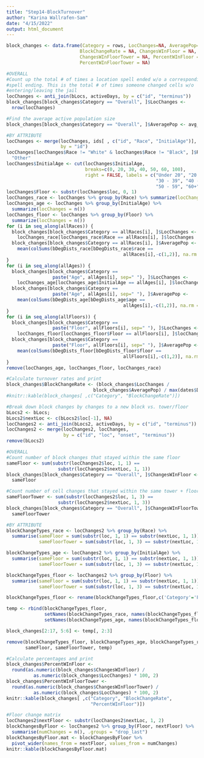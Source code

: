 ```yaml
---
title: "Step14-BlockTurnover"
author: "Karina Wallrafen-Sam"
date: "4/15/2022"
output: html_document
---
```


```r
block_changes <- data.frame(Category = rows, LocChanges=NA, AveragePop=NA, 
                           BlockChangeRate = NA, ChangesWInFloor = NA, 
                           ChangesWInFloorTower = NA, PercentWInFloor = NA, 
                           PercentWInFloorTower = NA)

#OVERALL
#Count up the total # of times a location spell ended w/o a corresponding active 
#spell ending. This is the total # of times someone changed cells w/o 
#entering/leaving the jail
locChanges <- anti_join(bLocs, activeDays, by = c("id", "terminus"))
block_changes[block_changes$Category == "Overall", ]$LocChanges <- 
  nrow(locChanges)

#Find the average active population size
block_changes[block_changes$Category == "Overall", ]$AveragePop <- avg_pop

#BY ATTRIBUTE
locChanges <- merge(locChanges, ids[ , c("id", "Race", "InitialAge")], 
                    by = "id")
locChanges[locChanges$Race != "White" & locChanges$Race != "Black", ]$Race <- 
  "Other"
locChanges$InitialAge <- cut(locChanges$InitialAge, 
                             breaks=c(0, 20, 30, 40, 50, 60, 100), 
                             right = FALSE, labels = c("Under 20", "20 - 29", 
                                                       "30 - 39", "40 - 49", 
                                                       "50 - 59", "60+"))
locChanges$Floor <- substr(locChanges$loc, 0, 1)
locChanges_race <- locChanges %>% group_by(Race) %>% summarize(locChanges = n())
locChanges_age <- locChanges %>% group_by(InitialAge) %>% 
  summarize(locChanges = n())
locChanges_floor <- locChanges %>% group_by(Floor) %>% 
  summarize(locChanges = n())
for (i in seq_along(allRaces)) {
  block_changes[block_changes$Category == allRaces[i], ]$LocChanges <- 
    locChanges_race[locChanges_race$Race == allRaces[i], ]$locChanges
  block_changes[block_changes$Category == allRaces[i], ]$AveragePop <- 
    mean(colSums(bDegDists_race[bDegDists_race$race == 
                                           allRaces[i],-c(1,2)], na.rm = TRUE))
}
for (i in seq_along(allAges)) {
  block_changes[block_changes$Category == 
                 paste("Age", allAges[i], sep=" "), ]$LocChanges <- 
    locChanges_age[locChanges_age$InitialAge == allAges[i], ]$locChanges
  block_changes[block_changes$Category == 
                 paste("Age", allAges[i], sep=" "), ]$AveragePop <- 
    mean(colSums(bDegDists_age[bDegDists_age$age == 
                                           allAges[i],-c(1,2)], na.rm = TRUE))
}
for (i in seq_along(allFloors)) {
  block_changes[block_changes$Category == 
                 paste("Floor", allFloors[i], sep=" "), ]$LocChanges <- 
    locChanges_floor[locChanges_floor$Floor == allFloors[i], ]$locChanges
  block_changes[block_changes$Category == 
                 paste("Floor", allFloors[i], sep=" "), ]$AveragePop <- 
    mean(colSums(bDegDists_floor[bDegDists_floor$floor == 
                                           allFloors[i],-c(1,2)], na.rm = TRUE))
}
remove(locChanges_age, locChanges_floor, locChanges_race)

#Calculate turnover rates and print
block_changes$BlockChangeRate <- (block_changes$LocChanges / 
                                block_changes$AveragePop) / max(dates$DayNum) 
#knitr::kable(block_changes[ ,c("Category", "BlockChangeRate")])

#Break down block changes by changes to a new block vs. tower/floor
bLocs2 <- bLocs;
bLocs2$nextLoc <- c(bLocs2$loc[-1], NA)
locChanges2 <- anti_join(bLocs2, activeDays, by = c("id", "terminus"))
locChanges2 <- merge(locChanges2, locChanges, 
                     by = c("id", "loc", "onset", "terminus"))
remove(bLocs2)

#OVERALL
#Count number of block changes that stayed within the same floor
sameFloor <- sum(substr(locChanges2$loc, 1, 1) == 
                   substr(locChanges2$nextLoc, 1, 1))
block_changes[block_changes$Category == "Overall", ]$ChangesWInFloor <- 
  sameFloor

#Count number of cell changes that stayed within the same tower + floor
sameFloorTower <- sum(substr(locChanges2$loc, 1, 3) == 
                   substr(locChanges2$nextLoc, 1, 3))
block_changes[block_changes$Category == "Overall", ]$ChangesWInFloorTower <- 
  sameFloorTower

#BY ATTRIBUTE
blockChangeTypes_race <- locChanges2 %>% group_by(Race) %>% 
  summarise(sameFloor = sum(substr(loc, 1, 1) == substr(nextLoc, 1, 1)), 
            sameFloorTower = sum(substr(loc, 1, 3) == substr(nextLoc, 1, 3)))

blockChangeTypes_age <- locChanges2 %>% group_by(InitialAge) %>% 
  summarise(sameFloor = sum(substr(loc, 1, 1) == substr(nextLoc, 1, 1)), 
            sameFloorTower = sum(substr(loc, 1, 3) == substr(nextLoc, 1, 3)))

blockChangeTypes_floor <- locChanges2 %>% group_by(Floor) %>% 
  summarise(sameFloor = sum(substr(loc, 1, 1) == substr(nextLoc, 1, 1)), 
            sameFloorTower = sum(substr(loc, 1, 3) == substr(nextLoc, 1, 3)))

blockChangeTypes_floor <- rename(blockChangeTypes_floor,c('Category'='Floor'))

temp <- rbind(blockChangeTypes_floor, 
              setNames(blockChangeTypes_race, names(blockChangeTypes_floor)), 
              setNames(blockChangeTypes_age, names(blockChangeTypes_floor)))

block_changes[2:17, 5:6] <- temp[, 2:3]

remove(blockChangeTypes_floor, blockChangeTypes_age, blockChangeTypes_race, 
       sameFloor, sameFloorTower, temp)

#Calculate percentages and print
block_changes$PercentWInFloor <- 
  round(as.numeric(block_changes$ChangesWInFloor) / 
          as.numeric(block_changes$LocChanges) * 100, 2)
block_changes$PercentWInFloorTower <- 
  round(as.numeric(block_changes$ChangesWInFloorTower) / 
          as.numeric(block_changes$LocChanges) * 100, 2)
knitr::kable(block_changes[ ,c("Category", "BlockChangeRate", 
                               "PercentWInFloor")])

#Floor change matrix
locChanges2$nextFloor <- substr(locChanges2$nextLoc, 1, 2)
blockChangesByFloor <- locChanges2 %>% group_by(Floor, nextFloor) %>% 
  summarise(numChanges = n(), .groups = "drop_last")
blockChangesByFloor.mat <- blockChangesByFloor %>% 
  pivot_wider(names_from = nextFloor, values_from = numChanges)
knitr::kable(blockChangesByFloor.mat)
```
